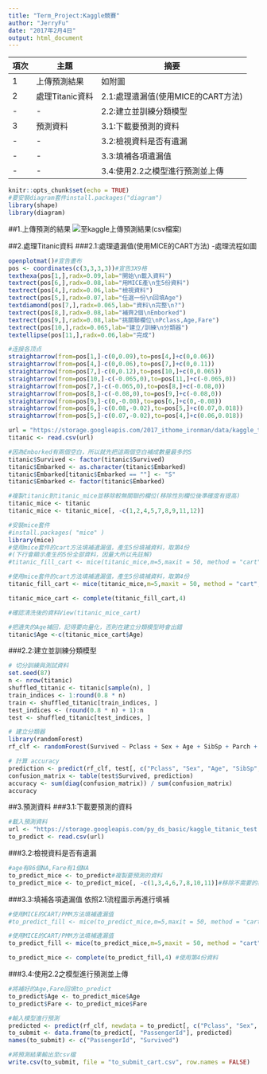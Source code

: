 ---
title: "Term_Project:Kaggle競賽"
author: "JerryFu"
date: "2017年2月4日"
output: html_document
---

項次|主題|摘要
---|---|---
1|上傳預測結果|如附圖
2|處理Titanic資料|2.1:處理遺漏值(使用MICE的CART方法)
-|-|2.2:建立並訓練分類模型
3|預測資料|3.1:下載要預測的資料
-|-|3.2:檢視資料是否有遺漏
-|-|3.3:填補各項遺漏值
-|-|3.4:使用2.2之模型進行預測並上傳


```{r setup, include=FALSE}
knitr::opts_chunk$set(echo = TRUE)
#要安裝diagram套件install.packages("diagram")
library(shape)
library(diagram)
```
##1.上傳預測的結果
![至kaggle上傳預測結果(csv檔案)](https://sailoruranus.github.io/r_prg_term_project/kaggle_01_MICE_CART.png)

##2.處理Titanic資料
###2.1:處理遺漏值(使用MICE的CART方法)
-處理流程如圖

```{r kaggle_flow, echo = FALSE}
openplotmat()#宣告畫布
pos <- coordinates(c(3,3,3,3))#宣告3X9格
texthexa(pos[1,],radx=0.09,lab="開始\n載入資料")
textrect(pos[6,],radx=0.08,lab="用MICE產\n生5份資料")
textrect(pos[4,],radx=0.06,lab="檢視資料")
textrect(pos[5,],radx=0.07,lab="任選一份\n回填Age")
textdiamond(pos[7,],radx=0.065,lab="資料\n完整\n?")
textrect(pos[8,],radx=0.08,lab="補齊2個\nEmborked")
textrect(pos[9,],radx=0.08,lab="挑關聯欄位\nPclass,Age,Fare")
textrect(pos[10,],radx=0.065,lab="建立/訓練\n分類器")
textellipse(pos[11,],radx=0.06,lab="完成")

#连接各顶点
straightarrow(from=pos[1,]-c(0,0.09),to=pos[4,]+c(0,0.06))
straightarrow(from=pos[4,]-c(0,0.06),to=pos[7,]+c(0,0.11))
straightarrow(from=pos[7,]-c(0,0.12),to=pos[10,]+c(0,0.065))
straightarrow(from=pos[10,]-c(-0.065,0),to=pos[11,]+c(-0.065,0))
straightarrow(from=pos[7,]-c(-0.065,0),to=pos[8,]+c(-0.08,0))
straightarrow(from=pos[8,]-c(-0.08,0),to=pos[9,]+c(-0.08,0))
straightarrow(from=pos[9,]-c(0,-0.08),to=pos[6,]+c(0,-0.08))
straightarrow(from=pos[6,]-c(0.08,-0.02),to=pos[5,]+c(0.07,0.018))
straightarrow(from=pos[5,]-c(0.07,-0.02),to=pos[4,]+c(0.06,0.018))
```
```{r Titnaic_MICE_CART_01, echo=FALSE}
url = "https://storage.googleapis.com/2017_ithome_ironman/data/kaggle_titanic_train.csv"
titanic <- read.csv(url)
```

```{r Titnaic_MICE_CART_02, warning = FALSE}
#因為Emborked有兩個空白，所以就先把這兩個空白補成數量最多的S
titanic$Survived <- factor(titanic$Survived)
titanic$Embarked <- as.character(titanic$Embarked)
titanic$Embarked[titanic$Embarked == ""] <- "S"
titanic$Embarked <- factor(titanic$Embarked)

#複製titanic到titanic_mice並移除較無關聯的欄位(移除性別欄位後準確度有提高)
titanic_mice <- titanic
titanic_mice <- titanic_mice[, -c(1,2,4,5,7,8,9,11,12)]

#安裝mice套件
#install.packages( "mice" )
library(mice)
#使用mice套件的cart方法填補遺漏值，產生5份填補資料，取第4份
#(下行會顯示產生的5份全部資料，因量大所以先註解)
#titanic_fill_cart <- mice(titanic_mice,m=5,maxit = 50, method = "cart", seed = 500)
```

```{r Titnaic_MICE_CART_03,include = FALSE, echo = FALSE}
#使用mice套件的cart方法填補遺漏值，產生5份填補資料，取第4份
titanic_fill_cart <- mice(titanic_mice,m=5,maxit = 50, method = "cart", seed = 500)
```

```{r Titnaic_MICE_CART_04, warning = FALSE}
titanic_mice_cart <- complete(titanic_fill_cart,4)
```

```{r Titnaic_MICE_CART_05, warning = FALSE}
#確認清洗後的資料View(titanic_mice_cart)

#把遺失的Age補回，記得要向量化，否則在建立分類模型時會出錯
titanic$Age <-c(titanic_mice_cart$Age)

```

###2.2:建立並訓練分類模型
```{r Titnaic_MICE_CART_06, warning = FALSE}
# 切分訓練與測試資料
set.seed(87)
n <- nrow(titanic)
shuffled_titanic <- titanic[sample(n), ]
train_indices <- 1:round(0.8 * n)
train <- shuffled_titanic[train_indices, ]
test_indices <- (round(0.8 * n) + 1):n
test <- shuffled_titanic[test_indices, ]

# 建立分類器
library(randomForest)
rf_clf <- randomForest(Survived ~ Pclass + Sex + Age + SibSp + Parch + Fare + Embarked, data = train, ntree = 800)

# 計算 accuracy
prediction <- predict(rf_clf, test[, c("Pclass", "Sex", "Age", "SibSp", "Parch", "Fare", "Embarked")])
confusion_matrix <- table(test$Survived, prediction)
accuracy <- sum(diag(confusion_matrix)) / sum(confusion_matrix)
accuracy
```

##3.預測資料
###3.1:下載要預測的資料
```{r Titnaic_MICE_CART_07, warning = FALSE}
#載入預測資料
url <- "https://storage.googleapis.com/py_ds_basic/kaggle_titanic_test.csv"
to_predict <- read.csv(url)
```

###3.2:檢視資料是否有遺漏
```{r Titnaic_MICE_CART_07a, warning = FALSE}
#age有86個NA,Fare有1個NA
to_predict_mice <- to_predict#複製要預測的資料
to_predict_mice <- to_predict_mice[, -c(1,3,4,6,7,8,10,11)]#移除不需要的欄位
```

###3.3:填補各項遺漏值
依照2.1流程圖示再進行填補
```{r Titnaic_MICE_CART_07b, warning = FALSE}
#使用MICE的CART/PMM方法填補遺漏值
#to_predict_fill <- mice(to_predict_mice,m=5,maxit = 50, method = "cart", seed = 500)
```

```{r Titnaic_MICE_CART_08,include = FALSE, echo = FALSE}
#使用MICE的CART/PMM方法填補遺漏值
to_predict_fill <- mice(to_predict_mice,m=5,maxit = 50, method = "cart", seed = 500)
```

```{r Titnaic_MICE_CART_09, warning = FALSE}
to_predict_mice <- complete(to_predict_fill,4) #使用第4份資料
```
###3.4:使用2.2之模型進行預測並上傳
```{r Titnaic_MICE_CART_10, warning = FALSE}
#將補好的Age,Fare回填to_predict
to_predict$Age <- to_predict_mice$Age
to_predict$Fare <- to_predict_mice$Fare

#輸入模型進行預測
predicted <- predict(rf_clf, newdata = to_predict[, c("Pclass", "Sex", "Age", "SibSp", "Parch", "Fare", "Embarked")])
to_submit <- data.frame(to_predict[, "PassengerId"], predicted)
names(to_submit) <- c("PassengerId", "Survived")

#將預測結果輸出至csv檔
write.csv(to_submit, file = "to_submit_cart.csv", row.names = FALSE)
```

